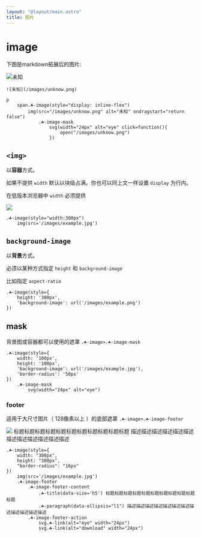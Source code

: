 ```yaml
---
layout: "@layout/main.astro"
title: 图片
---
```



# image

下图是markdown拓展后的图片: 

![未知](/images/unknow.png)

`![未知](/images/unknow.png)`

```pug
p
    span.☘-image(style="display: inline-flex")
        img(src="/images/unknow.png" alt="未知" ondragstart="return false")
            .☘-image-mask
                svg(width="24px" alt="eye" click=function(){
                    open("/images/unknow.png")
                })
```


## `<img>`

以**容器**方式。

如果不提供 `width` 默认以块级占满。你也可以同上文一样设置 `display` 为行内。

在低版本浏览器中 `width` 必须提供

<T class='☘-image' style="width:300px">
    <img src='/images/example.jpg' />
</T>

```pug
.☘-image(style="width:300px")
    img(src='/images/example.jpg')
```

## `background-image`

以**背景**方式。

必须以某种方式指定 `height` 和 `background-image`

比如指定 `aspect-ratio`

<T class='☘-image' style="height:300px;background-image:url(/images/example.jpg)"/>

```pug
.☘-image(style={
    height: '300px',
    'background-image': url('/images/example.png')
})
```

## mask

背景图或容器都可以使用的遮罩 `.☘-image>.☘-image-mask`

<T class='☘-image' style="width:100px;height:100px;background-image:url(/images/example.jpg);border-radius:50px">
    <T class='☘-image-mask'>
        <Icon name="interactive-button/outline/heart" alt="heart" width="24px"/>
    </T>
</T>


```pug
.☘-image(style={
    width: '100px',
    height: '100px',
    'background-image': url('/images/example.jpg'),
    'border-radius': '50px'
})
    .☘-image-mask
        svg(width="24px" alt="eye")
```

### footer

适用于大尺寸图片（ 128像素以上 ）的底部遮罩 `.☘-image>.☘-image-footer`

<T class='☘-image' style="width:300px;height:300px;border-radius:16px">
    <img src='/images/example.jpg' />
    <T class='☘-image-footer'>
        <T class="☘-image-footer-content">
            <T class="☘-title" data-size='h5'> 标题标题标题标题标题标题标题标题标题标题标题 </T>
            <T class="☘-paragraph" data-ellipsis="l1"> 描述描述描述描述描述描述描述描述描述描述描述描述 </T>
        </T>
        <T class="☘-image-footer-action">
            <Icon class={escape('☘-link')} name="interactive-button/outline/eye" alt="eye" width="24px"/>
            <Icon class={escape('☘-link')} name="interactive-button/outline/download" alt="download" width="24px"/>
        </T>
    </T>
</T>

```pug
.☘-image(style={
    width: "300px",
    height: "300px",
    "border-radius": "16px"
})
    img(src='/images/example.jpg')
    .☘-image-footer
        .☘-image-footer-content
            .☘-title(data-size='h5') 标题标题标题标题标题标题标题标题标题标题标题
            .☘-paragraph(data-ellipsis="l1") 描述描述描述描述描述描述描述描述描述描述描述描述
        .☘-image-footer-action
            svg.☘-link(alt="eye" width="24px")
            svg.☘-link(alt="download" width="24px")
```
